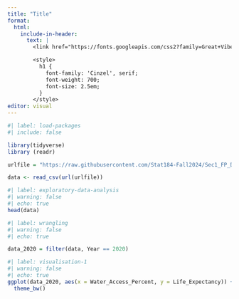 ```yaml
---
title: "Title"
format: 
  html:
    include-in-header: 
      text: |
        <link href="https://fonts.googleapis.com/css2?family=Great+Vibes&display=swap" rel="stylesheet">

        <style>
          h1 {
            font-family: 'Cinzel', serif;
            font-weight: 700;
            font-size: 2.5em;
          }
        </style>
editor: visual
---
```


```r
#| label: load-packages
#| include: false

library(tidyverse)
library (readr)

urlfile = "https://raw.githubusercontent.com/Stat184-Fall2024/Sec1_FP_DanielLiu_JasonFicorilli/refs/heads/main/data/global_health.csv"

data <- read_csv(url(urlfile))
```

```r
#| label: exploratory-data-analysis
#| warning: false
#| echo: true
head(data)
```
```r
#| label: wrangling
#| warning: false
#| echo: true

data_2020 = filter(data, Year == 2020)
```

```r
#| label: visualisation-1
#| warning: false
#| echo: true
ggplot(data_2020, aes(x = Water_Access_Percent, y = Life_Expectancy)) + geom_point(size=1) + 
  theme_bw()
```
